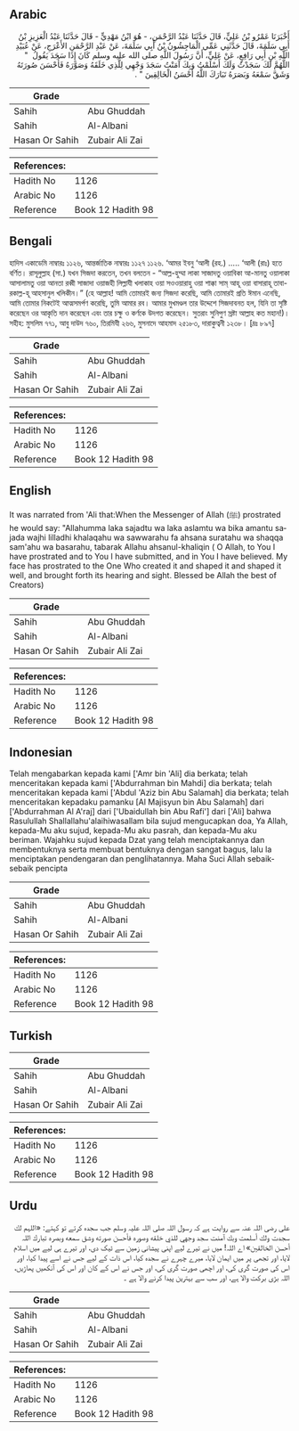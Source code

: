## Arabic


<div dir="rtl" lang="ar" style={{fontSize:'larger',backgroundColor:'#f8f9fa',padding:20}}>
أَخْبَرَنَا عَمْرُو بْنُ عَلِيٍّ، قَالَ حَدَّثَنَا عَبْدُ الرَّحْمَنِ، - هُوَ ابْنُ مَهْدِيٍّ - قَالَ حَدَّثَنَا عَبْدُ الْعَزِيزِ بْنُ أَبِي سَلَمَةَ، قَالَ حَدَّثَنِي عَمِّي الْمَاجِشُونُ بْنُ أَبِي سَلَمَةَ، عَنْ عَبْدِ الرَّحْمَنِ الأَعْرَجِ، عَنْ عُبَيْدِ اللَّهِ بْنِ أَبِي رَافِعٍ، عَنْ عَلِيٍّ، أَنَّ رَسُولَ اللَّهِ صلى الله عليه وسلم كَانَ إِذَا سَجَدَ يَقُولُ ‏ "‏ اللَّهُمَّ لَكَ سَجَدْتُ وَلَكَ أَسْلَمْتُ وَبِكَ آمَنْتُ سَجَدَ وَجْهِي لِلَّذِي خَلَقَهُ وَصَوَّرَهُ فَأَحْسَنَ صُورَتَهُ وَشَقَّ سَمْعَهُ وَبَصَرَهُ تَبَارَكَ اللَّهُ أَحْسَنُ الْخَالِقِينَ ‏"‏ ‏.‏
</div>
<div style={{backgroundColor:'#f8f9fa',padding:20, marginBottom: 10}}><table> <thead> <tr> <th>Grade</th> <th></th> </tr> </thead> <tbody> <tr><td>Sahih</td><td>Abu Ghuddah</td></tr><tr><td>Sahih</td><td>Al-Albani</td></tr><tr><td>Hasan Or Sahih</td><td>Zubair Ali Zai</td></tr></tbody></table><table> <thead> <tr> <th>References:</th> <th></th> </tr> </thead> <tbody><tr><td>Hadith No</td><td>1126</td></tr><tr><td>Arabic No</td><td>1126</td></tr><tr><td>Reference</td><td>Book 12 Hadith 98</td></tr></tbody></table></div>

## Bengali


<div dir="ltr" lang="bn" style={{fontSize:'larger',backgroundColor:'#f8f9fa',padding:20}}>
হাদিস একাডেমি নাম্বারঃ ১১২৬, আন্তর্জাতিক নাম্বারঃ ১১২৭ ১১২৬. ‘আমর ইবনু ‘আলী (রহ.) ..... ‘আলী (রাঃ) হতে বর্ণিত। রাসূলুল্লাহ (সা.) যখন সিজদা করতেন, তখন বলতেন - “আল্ল-হুম্মা লাকা সাজাদতু ওয়াবিকা আ-মানতু ওয়ালাকা আসালামতু ওয়া আনতা রব্বী সাজাদা ওয়াজহী লিল্লাযী খলাকাহ ওয়া সওওয়ারাহু ওয়া শাক্কা সাম্ আহূ ওয়া বাসারাহূ তাবা-রকাল্ল-হূ আহসানুল খলিকীন।” (হে আল্লাহ! আমি তোমারই জন্য সিজদা করেছি, আমি তোমারই প্রতি ঈমান এনেছি, আমি তোমার নিকটেই আত্মসমর্পণ করেছি, তুমি আমার রব। আমার মুখমণ্ডল তার উদ্দেশে সিজদাবনত হল, যিনি তা সৃষ্টি করেছেন ওর আকৃতি দান করেছেন এবং তার চক্ষু ও কর্ণকে উদগত করেছেন। সুতরাং সুনিপুণ স্রষ্টা আল্লাহ কত মহান!)। সহীহ: মুসলিম ৭৭১, আবু দাউদ ৭৬০, তিরমিযী ২৬৬, মুসনাদে আহমাদ ২৫১৮৩, দারাকুত্বনী ১২৩৮। [দ্রঃ ৮৯৭]
</div>
<div style={{backgroundColor:'#f8f9fa',padding:20, marginBottom: 10}}><table> <thead> <tr> <th>Grade</th> <th></th> </tr> </thead> <tbody> <tr><td>Sahih</td><td>Abu Ghuddah</td></tr><tr><td>Sahih</td><td>Al-Albani</td></tr><tr><td>Hasan Or Sahih</td><td>Zubair Ali Zai</td></tr></tbody></table><table> <thead> <tr> <th>References:</th> <th></th> </tr> </thead> <tbody><tr><td>Hadith No</td><td>1126</td></tr><tr><td>Arabic No</td><td>1126</td></tr><tr><td>Reference</td><td>Book 12 Hadith 98</td></tr></tbody></table></div>

## English


<div dir="ltr" lang="en" style={{fontSize:'larger',backgroundColor:'#f8f9fa',padding:20}}>
It was narrated from 'Ali that:When the Messenger of Allah (ﷺ) prostrated he would say: "Allahumma laka sajadtu wa laka aslamtu wa bika amantu sajada wajhi lilladhi khalaqahu wa sawwarahu fa ahsana suratahu wa shaqqa sam'ahu wa basarahu, tabarak Allahu ahsanul-khaliqin ( O Allah, to You I have prostrated and to You I have submitted, and in You I have believed. My face has prostrated to the One Who created it and shaped it and shaped it well, and brought forth its hearing and sight. Blessed be Allah the best of Creators)
</div>
<div style={{backgroundColor:'#f8f9fa',padding:20, marginBottom: 10}}><table> <thead> <tr> <th>Grade</th> <th></th> </tr> </thead> <tbody> <tr><td>Sahih</td><td>Abu Ghuddah</td></tr><tr><td>Sahih</td><td>Al-Albani</td></tr><tr><td>Hasan Or Sahih</td><td>Zubair Ali Zai</td></tr></tbody></table><table> <thead> <tr> <th>References:</th> <th></th> </tr> </thead> <tbody><tr><td>Hadith No</td><td>1126</td></tr><tr><td>Arabic No</td><td>1126</td></tr><tr><td>Reference</td><td>Book 12 Hadith 98</td></tr></tbody></table></div>

## Indonesian


<div dir="ltr" lang="id" style={{fontSize:'larger',backgroundColor:'#f8f9fa',padding:20}}>
Telah mengabarkan kepada kami ['Amr bin 'Ali] dia berkata; telah menceritakan kepada kami ['Abdurrahman bin Mahdi] dia berkata; telah menceritakan kepada kami ['Abdul 'Aziz bin Abu Salamah] dia berkata; telah menceritakan kepadaku pamanku [Al Majisyun bin Abu Salamah] dari ['Abdurrahman Al A'raj] dari ['Ubaidullah bin Abu Rafi'] dari ['Ali] bahwa Rasulullah Shallallahu'alaihiwasallam bila sujud mengucapkan doa, Ya Allah, kepada-Mu aku sujud, kepada-Mu aku pasrah, dan kepada-Mu aku beriman. Wajahku sujud kepada Dzat yang telah menciptakannya dan membentuknya serta membuat bentuknya dengan sangat bagus, lalu la menciptakan pendengaran dan penglihatannya. Maha Suci Allah sebaik-sebaik pencipta
</div>
<div style={{backgroundColor:'#f8f9fa',padding:20, marginBottom: 10}}><table> <thead> <tr> <th>Grade</th> <th></th> </tr> </thead> <tbody> <tr><td>Sahih</td><td>Abu Ghuddah</td></tr><tr><td>Sahih</td><td>Al-Albani</td></tr><tr><td>Hasan Or Sahih</td><td>Zubair Ali Zai</td></tr></tbody></table><table> <thead> <tr> <th>References:</th> <th></th> </tr> </thead> <tbody><tr><td>Hadith No</td><td>1126</td></tr><tr><td>Arabic No</td><td>1126</td></tr><tr><td>Reference</td><td>Book 12 Hadith 98</td></tr></tbody></table></div>

## Turkish


<div dir="ltr" lang="tr" style={{fontSize:'larger',backgroundColor:'#f8f9fa',padding:20}}>

</div>
<div style={{backgroundColor:'#f8f9fa',padding:20, marginBottom: 10}}><table> <thead> <tr> <th>Grade</th> <th></th> </tr> </thead> <tbody> <tr><td>Sahih</td><td>Abu Ghuddah</td></tr><tr><td>Sahih</td><td>Al-Albani</td></tr><tr><td>Hasan Or Sahih</td><td>Zubair Ali Zai</td></tr></tbody></table><table> <thead> <tr> <th>References:</th> <th></th> </tr> </thead> <tbody><tr><td>Hadith No</td><td>1126</td></tr><tr><td>Arabic No</td><td>1126</td></tr><tr><td>Reference</td><td>Book 12 Hadith 98</td></tr></tbody></table></div>

## Urdu


<div dir="rtl" lang="ur" style={{fontSize:'larger',backgroundColor:'#f8f9fa',padding:20}}>
علی رضی اللہ عنہ سے روایت ہے کہ رسول اللہ صلی اللہ علیہ وسلم جب سجدہ کرتے تو کہتے: «اللہم لك سجدت ولك أسلمت وبك آمنت سجد وجهي للذي خلقه وصوره فأحسن صورته وشق سمعه وبصره تبارك اللہ أحسن الخالقين» اے اللہ! میں نے تیرے لیے اپنی پیشانی زمین سے ٹیک دی، اور تیرے ہی لیے میں اسلام لایا، اور تجھی پر میں ایمان لایا، میرے چہرے نے سجدہ کیا، اس ذات کے لیے جس نے اسے پیدا کیا، اور اس کی صورت گری کی، اور اچھی صورت گری کی، اور جس نے اس کے کان اور اس کی آنکھیں پھاڑیں، اللہ بڑی برکت والا ہے، اور سب سے بہترین پیدا کرنے والا ہے ۔
</div>
<div style={{backgroundColor:'#f8f9fa',padding:20, marginBottom: 10}}><table> <thead> <tr> <th>Grade</th> <th></th> </tr> </thead> <tbody> <tr><td>Sahih</td><td>Abu Ghuddah</td></tr><tr><td>Sahih</td><td>Al-Albani</td></tr><tr><td>Hasan Or Sahih</td><td>Zubair Ali Zai</td></tr></tbody></table><table> <thead> <tr> <th>References:</th> <th></th> </tr> </thead> <tbody><tr><td>Hadith No</td><td>1126</td></tr><tr><td>Arabic No</td><td>1126</td></tr><tr><td>Reference</td><td>Book 12 Hadith 98</td></tr></tbody></table></div>
